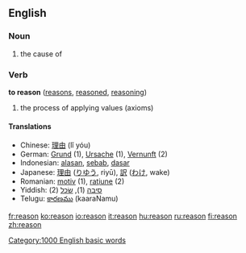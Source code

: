 ==English==

{{rank|John|hour|air|368|reason|feel|behind|sn}}

===Noun===
{{en-noun-reg}}

# the cause of

===Verb===
'''to reason'''  ([[reasons]], [[reasoned]], [[reasoning]])

# the process of applying values (axioms)

====Translations====
*Chinese: [[理由]] (lǐ yóu)
*German: [[Grund]] {{m}} (1), [[Ursache]] {{f}} (1), [[Vernunft]] {{f}} (2)
*Indonesian: [[alas|alasan]], [[sebab]], [[dasar]]
*Japanese: [[理由]] ([[りゆう]], riyū), [[訳]] ([[わけ]], wake)
*Romanian: [[motiv]] {{n}} (1), [[raţiune]] {{f}} (2)
*Yiddish: [[סיבה]] {{f}} (1), [[שׂכל]] {{m}} (2)
*Telugu: [[కారణము]] (kaaraNamu)

[[Category:1000 English basic words]]

[[fr:reason]]
[[ko:reason]]
[[io:reason]]
[[it:reason]]
[[hu:reason]]
[[ru:reason]]
[[fi:reason]]
[[zh:reason]]